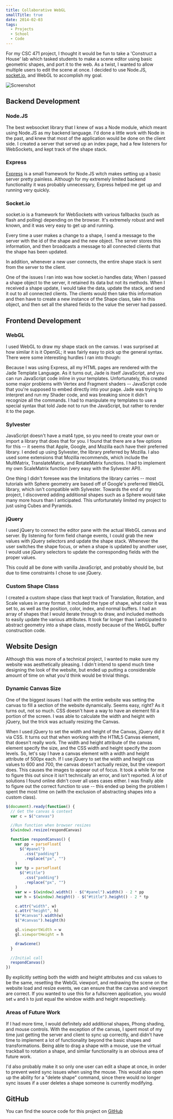 ```yaml
---
title: Collaborative WebGL
smallTitle: true
date: 2014-02-03
tags:
  - Projects
  - School
  - Code
---
```


For my CSC 471 project, I thought it would be fun to take a 'Construct a House' lab which tasked students to make a scene editor using basic geometric shapes, and port it to the web. As a twist, I wanted to allow multiple users to edit the scene at once. I decided to use Node.JS, [socket.io](http://socket.io), and WebGL to accomplish my goal.

![Screenshot](/images/posts/collaborative_webgl.png)

## Backend Development

### Node.JS

The best websocket library that I knew of was a Node module, which meant using Node.JS as my backend language. I'd done a little work with Node in the past, and knew that most of the application would be done on the client side. I created a server that served up an index page, had a few listeners for WebSockets, and kept track of the shape stack.

### Express

[Express](http://expressjs.com) is a small framework for Node.JS witch makes setting up a basic server pretty painless. Although for my extremely limited backend functionality it was probably unnecessary, Express helped me get up and running very quickly.

### Socket.io

socket.io is a framework for WebSockets with various fallbacks (such as flash and polling) depending on the browser. It's extremely robust and well known, and it was very easy to get up and running.

Every time a user makes a change to a shape, I send a message to the server with the id of the shape and the new object. The server stores this information, and then broadcasts a message to all connected clients that the shape has been updated.

In addition, whenever a new user connects, the entire shape stack is sent from the server to the client.

One of the issues I ran into was how socket.io handles data; When I passed a shape object to the server, it retained its data but not its methods. When I received a shape update, I would take the data, update the stack, and send it out to all connected clients. The clients would then take this information and then have to create a new instance of the Shape class, take in this object, and then set all the shared fields to the value the server had passed.

## Frontend Development

### WebGL

I used WebGL to draw my shape stack on the canvas. I was surprised at how similar it is it OpenGL; it was fairly easy to pick up the general syntax. There were some interesting hurdles I ran into though:

Because I was using Express, all my HTML pages are rendered with the Jade Template Language. As it turns out, Jade is itself JavaScript, and you can run JavaScript code inline in your templates. Unfortunately, this created some major problems with Vertex and Fragment shaders -- JavaScript code that you're supposed to embed directly into your page. Jade was trying to interpret and run my Shader code, and was breaking since it didn't recognize all the commands. I had to manipulate my templates to use a special syntax that told Jade not to run the JavaScript, but rather to render it to the page.

### Sylvester

JavaScript doesn't have a mat4 type, so you need to create your own or import a library that does that for you. I found that there are a few options for this -- it seems that Apple, Google, and Mozilla each have their preferred library. I ended up using Sylvester, the library preferred by Mozilla. I also used some extensions that Mozilla recommends, which include the MultMatrix, TranslateMatrix, and RotateMatrix functions. I had to implement my own ScaleMatrix function (very easy with the Sylvester API).

One thing I didn't foresee was the limitations the library carries -- most tutorials with Sphere geometry are based off of Google's preferred WebGL library, which isn't compatible with Sylvester. Towards the end of my project, I discovered adding additional shapes such as a Sphere would take many more hours than I anticipated. This unfortunately limited my project to just using Cubes and Pyramids.

### jQuery

I used jQuery to connect the editor pane with the actual WebGL canvas and server. By listening for form field change events, I could grab the new values with jQuery selectors and update the shape stack. Whenever the user switches the shape focus, or when a shape is updated by another user, I would use jQuery selectors to update the corresponding fields with the proper values.

This could all be done with vanilla JavaScript, and probably should be, but due to time constraints I chose to use jQuery.

### Custom Shape Class

I created a custom shape class that kept track of Translation, Rotation, and Scale values in array format. It included the type of shape, what color it was set to, as well as the position, color, index, and normal buffers. I had an array of shapes that I would iterate through to draw, and included methods to easily update the various attributes. It took far longer than I anticipated to abstract geometry into a shape class, mostly because of the WebGL buffer construction code.

## Website Design

Although this was more of a technical project, I wanted to make sure my website was aesthetically pleasing. I didn't intend to spend much time designing the look of the website, but ended up putting a considerable amount of time on what you'd think would be trivial things.

### Dynamic Canvas Size

One of the biggest issues I had with the entire website was setting the canvas to fill a section of the website dynamically. Seems easy, right? As it turns out, not so much. CSS doesn't have a way to have an element fill a portion of the screen. I was able to calculate the width and height with jQuery, but the trick was actually resizing the Canvas.

When I used jQuery to set the width and height of the Canvas, jQuery did it via CSS. It turns out that when working with the HTML5 Canvas element, that doesn't really work. The width and height attribute of the canvas element specify the size, and the CSS width and height specify the zoom levels. So, let's say I have a canvas element with a width and height attribute of 500px each. If I use jQuery to set the width and height css values to 600 and 700, the canvas doesn't actually resize, but the viewport does. This causes the images to appear out of focus. It took a while for me to figure this out since it isn't technically an error, and isn't reported. A lot of solutions I found online didn't cover all uses cases either. I was finally able to figure out the correct function to use -- this ended up being the problem I spent the most time on (with the exclusion of abstracting shapes into a custom class).

```javascript
$(document).ready(function() {
  // Get the canvas & context
  var c = $("canvas")

  //Run function when browser resizes
  $(window).resize(respondCanvas)

  function respondCanvas() {
    var pp = parseFloat(
      $("#panel")
        .css("padding")
        .replace("px", "")
    )
    var tp = parseFloat(
      $("#title")
        .css("padding")
        .replace("px", "")
    )
    var w = $(window).width() - $("#panel").width() - 2 * pp
    var h = $(window).height() - $("#title").height() - 2 * tp

    c.attr("width", w)
    c.attr("height", h)
    $("#canvas").width(w)
    $("#canvas").height(h)

    gl.viewportWidth = w
    gl.viewportHeight = h

    drawScene()
  }

  //Initial call
  respondCanvas()
})
```

By explicitly setting both the width and height attributes and css values to be the same, resetting the WebGL viewport, and redrawing the scene on the website load and resize events, we can ensure that the canvas and viewport are correct. If you wanted to use this for a fullscreen application, you would set `w` and `h` to just equal the window width and height respectively.

### Areas of Future Work

If I had more time, I would definitely add additional shapes, Phong shading, and mouse controls. With the exception of the canvas, I spent most of my time just getting the server and client to sync up correctly, and didn't have time to implement a lot of functionality beyond the basic shapes and transformations. Being able to drag a shape with a mouse, use the virtual trackball to rotation a shape, and similar functionality is an obvious area of future work.

I'd also probably make it so only one user can edit a shape at once, in order to prevent weird sync issues when using the mouse. This would also open up the ability for a "delete shape" command, since there would no longer sync issues if a user deletes a shape someone is currently modifying.

## GitHub

You can find the source code for this project on [GitHub](https://github.com/IanMitchell/CollaborativeWebGL)
